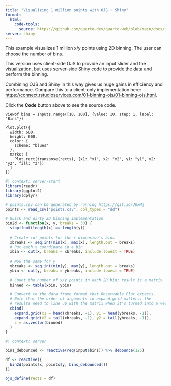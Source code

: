 ```yaml
---
title: "Visualizing 1 million points with OJS + Shiny"
format:
  html:
    code-tools: 
      source: https://github.com/quarto-dev/quarto-web/blob/main/docs/interactive/ojs/examples/_shiny/binning/binning-shiny-ojs.qmd
server: shiny
---
```


This example visualizes 1 million x/y points using 2D binning. The user can 
choose the number of bins.

This version uses client-side OJS to provide an input slider and the
visualization, but uses server-side Shiny code to provide the data and 
perform the binning. 

Combining OJS and Shiny in this way gives us huge gains in efficiency and
performance. Compare this to a client-only implementation here:
<https://connect.rstudioservices.com/01-binning-ojs/01-binning-ojs.html>.

Click the **Code** button above to see the source code.

```ojs
viewof bins = Inputs.range([10, 100], {value: 10, step: 1, label: "Bins"})
```

```ojs
Plot.plot({
  width: 600,
  height: 600,
  color: {
    scheme: "blues"
  },
  marks: [
    Plot.rect(transpose(rects), {x1: "x1", x2: "x2", y1: "y1", y2: "y2", fill: "z"})
  ]
})
```

```r
#| context: server-start
library(readr)
library(ggplot2)
library(dplyr)

# points.csv can be generated by running https://git.io/J0kMj
points <- read_csv("points.csv", col_types = "dd")

# Quick and dirty 2D binning implementation
bin2d <- function(x, y, breaks = 30) {
  stopifnot(length(x) == length(y))
  
  # Create cut points for the x dimension's bins
  xbreaks <- seq.int(min(x), max(x), length.out = breaks)
  # Put each x coordinate in a bin
  xbin <- cut(x, breaks = xbreaks, include.lowest = TRUE)
  
  # Now the same for y
  ybreaks <- seq.int(min(y), max(y), length.out = breaks)
  ybin <- cut(y, breaks = ybreaks, include.lowest = TRUE)
  
  # Count the number of x/y points in each 2D bin; result is a matrix
  binned <- table(xbin, ybin)

  # Convert to the data frame format that Observable Plot expects.
  # Note that the order of arguments to expand.grid matters; the
  # results need to line up with the matrix when it's turned into a vector
  cbind(
    expand.grid(x1 = head(xbreaks, -1), y1 = head(ybreaks, -1)),
    expand.grid(x2 = tail(xbreaks, -1), y2 = tail(ybreaks, -1)),
    z = as.vector(binned)
  )
}
```

```r
#| context: server

bins_debounced <- reactive(req(input$bins)) %>% debounce(125)

df <- reactive({
  bin2d(points$x, points$y, bins_debounced())
})

ojs_define(rects = df)
```
